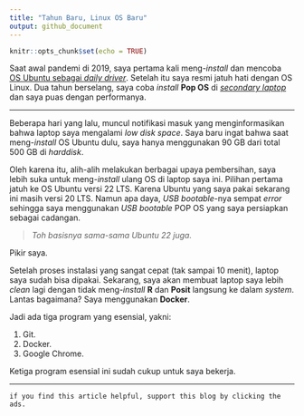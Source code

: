 ```yaml
---
title: "Tahun Baru, Linux OS Baru"
output: github_document
---
```


```r
knitr::opts_chunk$set(echo = TRUE)
```

Saat awal pandemi di 2019, saya pertama kali meng-_install_ dan mencoba [OS Ubuntu sebagai _daily driver_](https://ikanx101.com/blog/review-ubuntu/). Setelah itu saya resmi jatuh hati dengan OS Linux. Dua tahun berselang, saya coba _install_ __Pop OS__ di [_secondary laptop_](https://ikanx101.com/blog/pop-os/) dan saya puas dengan performanya.

---

Beberapa hari yang lalu, muncul notifikasi masuk yang menginformasikan bahwa laptop saya mengalami _low disk space_. Saya baru ingat bahwa saat meng-_install_ OS Ubuntu dulu, saya hanya menggunakan 90 GB dari total 500 GB di _harddisk_.

Oleh karena itu, alih-alih melakukan berbagai upaya pembersihan, saya lebih suka untuk meng-_install_ ulang OS di laptop saya ini. Pilihan pertama jatuh ke OS Ubuntu versi 22 LTS. Karena Ubuntu yang saya pakai sekarang ini masih versi 20 LTS. Namun apa daya, _USB bootable_-nya sempat _error_ sehingga saya menggunakan _USB bootable_ POP OS yang saya persiapkan sebagai cadangan.

> _Toh basisnya sama-sama Ubuntu 22 juga._

Pikir saya.

Setelah proses instalasi yang sangat cepat (tak sampai 10 menit), laptop saya sudah bisa dipakai. Sekarang, saya akan membuat laptop saya lebih _clean_ lagi dengan tidak meng-_install_ __R__ dan __Posit__ langsung ke dalam _system_. Lantas bagaimana? Saya menggunakan __Docker__.

Jadi ada tiga program yang esensial, yakni:

1. Git.
1. Docker.
1. Google Chrome.

Ketiga program esensial ini sudah cukup untuk saya bekerja.

---

`if you find this article helpful, support this blog by clicking the ads.`